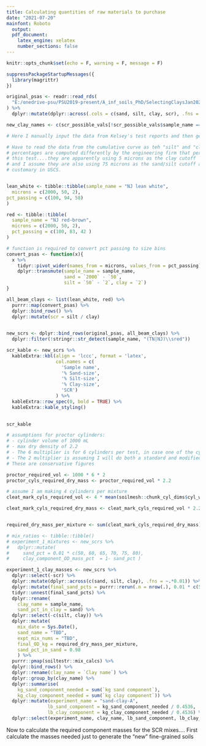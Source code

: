 ```yaml
---
title: Calculating quantities of raw materials to purchase
date: "2021-07-20"
mainfont: Roboto
  output:
  pdf_document:
    latex_engine: xelatex
    number_sections: false
---
```


```r
knitr::opts_chunk$set(echo = F, warning = F, message = F)

suppressPackageStartupMessages({
  library(magrittr)
})
```


```r
original_psas <- readr::read_rds(
  "E:/onedrive-psu/PSU2019-present/A_inf_soils_PhD/SelectingClaysJan2021/analysis/data/derived-data/5-clays-silt-and-clay-fractions.rds"
) %>% 
  dplyr::mutate(dplyr::across(.cols = c(sand, silt, clay, scr), .fns = as.numeric))

new_clay_names <- c(scr_possible_vals[!scr_possible_vals$sample_name == "TN red", ]$sample_name, 'NJ red')

```


```r
# Here I manually input the data from Kelsey's test reports and then get into a better format

# Have to read the data from the cumulative curve as teh "silt" and "clay"
# percentages are computed differently by the engineering firm that performed 
# this test....they are apparently using 5 microns as the clay cutoff 
# and I assume they are also using 75 microns as the sand/silt cutoff as is 
# customary in USCS.


lean_white <- tibble::tibble(sample_name = "NJ lean white",
  microns = c(2000, 50, 2),
pct_passing = c(100, 94, 58)
)

red <- tibble::tibble(
  sample_name = "NJ red-brown",
  microns = c(2000, 50, 2),
  pct_passing = c(100, 83, 42 )
)

# function is required to convert pct passing to size bins
convert_psas <- function(x){
  x %>% 
    tidyr::pivot_wider(names_from = microns, values_from = pct_passing) %>% 
    dplyr::transmute(sample_name = sample_name, 
                     sand = `2000` - `50`,
                     silt = `50` - `2`, clay = `2`)
}

all_beam_clays <- list(lean_white, red) %>% 
  purrr::map(convert_psas) %>% 
  dplyr::bind_rows() %>% 
  dplyr::mutate(scr = silt / clay)
  


```




```r

new_scrs <- dplyr::bind_rows(original_psas, all_beam_clays) %>% 
  dplyr::filter(!stringr::str_detect(sample_name, "(TN|NJ)\\sred"))

```


```r

scr_kable <- new_scrs %>% 
  kableExtra::kbl(align = 'lccc', format = 'latex',
                  col.names = c(
                    'Sample name',
                    '% Sand-size',
                    '% Silt-size',
                    '% Clay-size',
                    'SCR')
                  ) %>% 
  kableExtra::row_spec(0, bold = TRUE) %>% 
  kableExtra::kable_styling()
  

scr_kable
```




```r

# assumptions for proctor cylinders:
# - cylinder volume of 1000 mL
# - max dry density of 2.2 
# - The 6 multiplier is for 6 cylinders per test, in case one of the cylinders gets messed up and has to be remade. 
# - The 2 multiplier is assuming I will do both a standard and modified Proctor test
# These are conservative figures 

proctor_required_vol <- 1000 * 6 * 2
proctor_cyls_required_dry_mass <- proctor_required_vol * 2.2

# assume I am making 4 cylinders per mixture 
cleat_mark_cyls_required_vol <- 4 * mean(soilmesh::chunk_cyl_dims$cyl_w_plug_volume)

cleat_mark_cyls_required_dry_mass <- cleat_mark_cyls_required_vol * 2.2


required_dry_mass_per_mixture <- sum(cleat_mark_cyls_required_dry_mass) / 1000

# mix_ratios <- tibble::tibble()
# experiment_1_mixtures <- new_scrs %>% 
#   dplyr::mutate(
#     sand_pct = 0.01 * c(50, 60, 65, 70, 75, 80),
#     clay_component_OD_mass_pct  = 1- sand_pct )

experiment_1_clay_masses <- new_scrs %>% 
  dplyr::select(-scr) %>% 
  dplyr::mutate(dplyr::across(c(sand, silt, clay), .fns = ~.*0.01)) %>% 
  dplyr::mutate(final_sand_pcts = purrr::rerun(.n = nrow(.), 0.01 * c(50, 60, 65, 70, 75, 80))) %>% 
  tidyr::unnest(final_sand_pcts) %>% 
  dplyr::rename(
    clay_name = sample_name,
    sand_pct_in_clay = sand) %>% 
  dplyr::select(-c(silt, clay)) %>% 
  dplyr::mutate(
    mix_date = Sys.Date(),
    sand_name = "TBD",
    expt_mix_nums = "TBD",
    final_OD_kg = required_dry_mass_per_mixture,
    sand_pct_in_sand = 0.98
    ) %>% 
  purrr::pmap(soiltestr::mix_calcs) %>% 
  dplyr::bind_rows() %>% 
  dplyr::rename(clay_name = `Clay name`) %>% 
  dplyr::group_by(clay_name) %>% 
  dplyr::summarise(
    kg_sand_component_needed = sum(`kg sand component`),
    kg_clay_component_needed = sum(`kg clay component`)) %>% 
  dplyr::mutate(experiment_name = "sand-clay-A",
               lb_sand_component = kg_sand_component_needed / 0.4536,
               lb_clay_component = kg_clay_component_needed / 0.4536) %>% 
  dplyr::select(experiment_name, clay_name, lb_sand_component, lb_clay_component)


```

Now to calculate the required component masses for the SCR mixes....
First calculate the masses needed just to generate the "new" fine-grained soils 

```r








```

